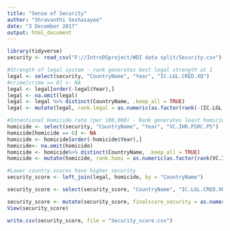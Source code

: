 ```yaml
---
title: "Sense of Security"
author: "Shravanthi Seshasayee"
date: "3 December 2017"
output: html_document
---
```

```r
library(tidyverse)
security <- read_csv("F://IntroDSproject/WDI data split/Security.csv")
```


```r
#Strength of legal system - rank generates best legal strength at 1
legal <- select(security, "CountryName", "Year", "IC.LGL.CRED.XQ")
#crime[crime == 0] <- NA
legal <- legal[order(-legal$Year),]
legal <- na.omit(legal)
legal <- legal %>% distinct(CountryName, .keep_all = TRUE)
legal <- mutate(legal, rank.legal = as.numeric(as.factor(rank(-(IC.LGL.CRED.XQ)))))

```

```r
#Intentional Homicide rate (per 100,000) - Rank generates least homicide rate at 1
homicide <- select(security, "CountryName", "Year", "VC.IHR.PSRC.P5")
homicide[homicide == 0] <- NA
homicide <- homicide[order(-homicide$Year),]
homicide<- na.omit(homicide)
homicide <- homicide%>% distinct(CountryName, .keep_all = TRUE)
homicide <- mutate(homicide, rank.homi = as.numeric(as.factor(rank(VC.IHR.PSRC.P5))))

```

```r
#Lower country.scores have higher security 
security_score <- left_join(legal, homicide, by = "CountryName")

security_score <- select(security_score, "CountryName", "IC.LGL.CRED.XQ", "rank.legal", "VC.IHR.PSRC.P5", "rank.homi")

security_score <- mutate(security_score, finalscore_security = as.numeric(as.factor(rank(((rank.legal+rank.homi)/2)))))
View(security_score)

write.csv(security_score, file = "Security_score.csv")

```